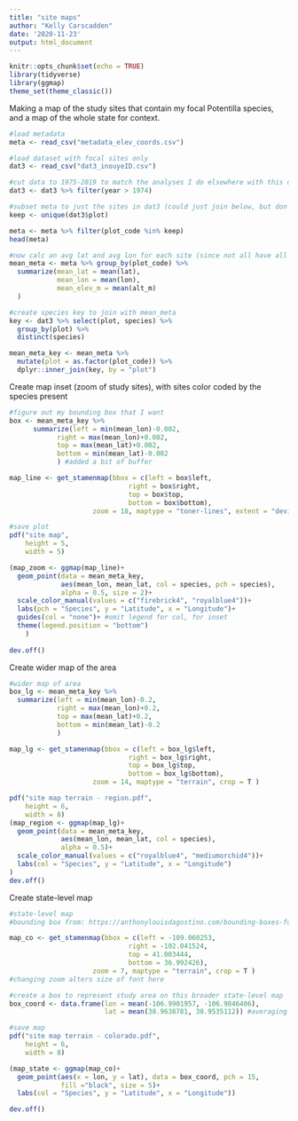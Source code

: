 ```yaml
---
title: "site maps"
author: "Kelly Carscadden"
date: '2020-11-23'
output: html_document
---
```


```r
knitr::opts_chunk$set(echo = TRUE)
library(tidyverse)
library(ggmap)
theme_set(theme_classic())
```

Making a map of the study sites that contain my focal Potentilla species, and a map of the whole state for context.

```r
#load metadata
meta <- read_csv("metadata_elev_coords.csv")

#load dataset with focal sites only
dat3 <- read_csv("dat3_inouyeID.csv")

#cut data to 1975-2019 to match the analyses I do elsewhere with this dataset
dat3 <- dat3 %>% filter(year > 1974)

#subset meta to just the sites in dat3 (could just join below, but don't want all the other phenol data here)
keep <- unique(dat3$plot)

meta <- meta %>% filter(plot_code %in% keep)
head(meta)

#now calc an avg lat and avg lon for each site (since not all have all 4 corners of the plot recorded)
mean_meta <- meta %>% group_by(plot_code) %>%
  summarize(mean_lat = mean(lat),
            mean_lon = mean(lon),
            mean_elev_m = mean(alt_m)
  )

#create species key to join with mean_meta
key <- dat3 %>% select(plot, species) %>%
  group_by(plot) %>%
  distinct(species)

mean_meta_key <- mean_meta %>% 
  mutate(plot = as.factor(plot_code)) %>%
  dplyr::inner_join(key, by = "plot")
```

Create map inset (zoom of study sites), with sites color coded by the species present
```r
#figure out my bounding box that I want
box <- mean_meta_key %>% 
      summarize(left = min(mean_lon)-0.002,
            right = max(mean_lon)+0.002,
            top = max(mean_lat)+0.002,
            bottom = min(mean_lat)-0.002
            ) #added a bit of buffer

map_line <- get_stamenmap(bbox = c(left = box$left,
                              right = box$right,
                              top = box$top,
                              bottom = box$bottom),
                     zoom = 18, maptype = "toner-lines", extent = "device" )

#save plot
pdf("site map",
    height = 5, 
    width = 5)

(map_zoom <- ggmap(map_line)+
  geom_point(data = mean_meta_key,
             aes(mean_lon, mean_lat, col = species, pch = species),
             alpha = 0.5, size = 2)+
  scale_color_manual(values = c("firebrick4", "royalblue4"))+
  labs(pch = "Species", y = "Latitude", x = "Longitude")+
  guides(col = "none")+ #omit legend for col, for inset
  theme(legend.position = "bottom")
    )
  
dev.off()
```

Create wider map of the area
```r
#wider map of area
box_lg <- mean_meta_key %>% 
  summarize(left = min(mean_lon)-0.2,
            right = max(mean_lon)+0.2,
            top = max(mean_lat)+0.2,
            bottom = min(mean_lat)-0.2
            )

map_lg <- get_stamenmap(bbox = c(left = box_lg$left,
                              right = box_lg$right,
                              top = box_lg$top,
                              bottom = box_lg$bottom),
                     zoom = 14, maptype = "terrain", crop = T )

pdf("site map terrain - region.pdf",
    height = 6,
    width = 8)
(map_region <- ggmap(map_lg)+
  geom_point(data = mean_meta_key,
             aes(mean_lon, mean_lat, col = species),
             alpha = 0.5)+
  scale_color_manual(values = c("royalblue4", "mediumorchid4"))+
  labs(col = "Species", y = "Latitude", x = "Longitude")
)
dev.off()
```

Create state-level map
```r
#state-level map
#bounding box from: https://anthonylouisdagostino.com/bounding-boxes-for-all-us-states/

map_co <- get_stamenmap(bbox = c(left = -109.060253,
                              right = -102.041524,
                              top = 41.003444,
                              bottom = 36.992426),
                     zoom = 7, maptype = "terrain", crop = T )
#changing zoom alters size of font here

#create a box to represent study area on this broader state-level map  
box_coord <- data.frame(lon = mean(-106.9901957, -106.9846406),
                        lat = mean(38.9638781, 38.9535112)) #averaging for a quick plot

#save map
pdf("site map terrain - colorado.pdf",
    height = 6,
    width = 8)

(map_state <- ggmap(map_co)+
  geom_point(aes(x = lon, y = lat), data = box_coord, pch = 15,
             fill ="black", size = 5)+
  labs(col = "Species", y = "Latitude", x = "Longitude"))

dev.off()
```
